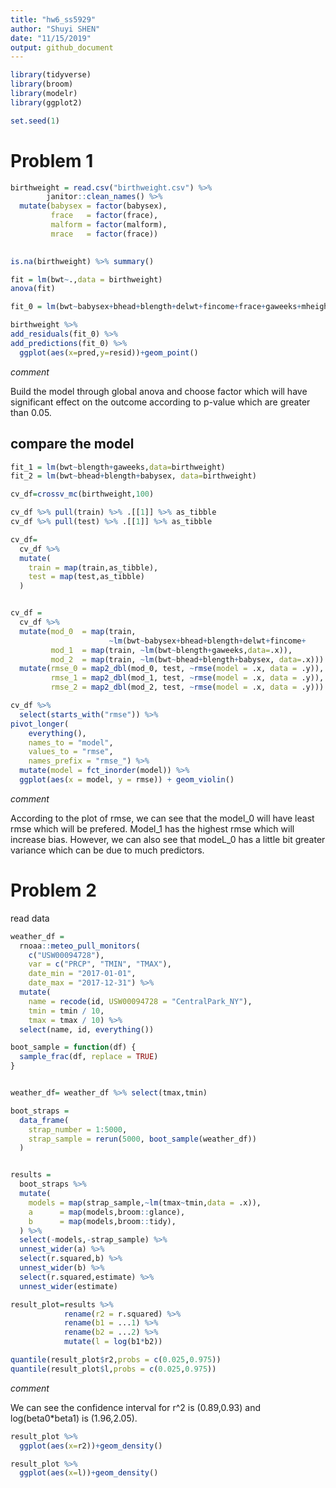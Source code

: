 ```yaml
---
title: "hw6_ss5929"
author: "Shuyi SHEN"
date: "11/15/2019"
output: github_document
---
```


```r
library(tidyverse)
library(broom)
library(modelr)
library(ggplot2)

set.seed(1)
```

# Problem 1
```r
birthweight = read.csv("birthweight.csv") %>%
        janitor::clean_names() %>%
  mutate(babysex = factor(babysex),
         frace   = factor(frace),
         malform = factor(malform),
         mrace   = factor(frace))
  

is.na(birthweight) %>% summary()
```

```r
fit = lm(bwt~.,data = birthweight)
anova(fit)

```


```r
fit_0 = lm(bwt~babysex+bhead+blength+delwt+fincome+frace+gaweeks+mheight+momage+mrace+parity+ppbmi+smoken,data = birthweight)

birthweight %>% 
add_residuals(fit_0) %>% 
add_predictions(fit_0) %>% 
  ggplot(aes(x=pred,y=resid))+geom_point()

```
*comment*

Build the model through global anova and choose factor which will have significant effect on the outcome according to p-value which are greater than 0.05. 

## compare the model
```r
fit_1 = lm(bwt~blength+gaweeks,data=birthweight)
fit_2 = lm(bwt~bhead+blength+babysex, data=birthweight)

cv_df=crossv_mc(birthweight,100)

cv_df %>% pull(train) %>% .[[1]] %>% as_tibble
cv_df %>% pull(test) %>% .[[1]] %>% as_tibble

cv_df=
  cv_df %>% 
  mutate(
    train = map(train,as_tibble),
    test = map(test,as_tibble)
  )


cv_df = 
  cv_df %>% 
  mutate(mod_0  = map(train,
                      ~lm(bwt~babysex+bhead+blength+delwt+fincome+                                            frace+gaweeks+mheight+momage+mrace+parity+ppbmi+smoken,data=.x)),
         mod_1  = map(train, ~lm(bwt~blength+gaweeks,data=.x)),
         mod_2  = map(train, ~lm(bwt~bhead+blength+babysex, data=.x))) %>% 
  mutate(rmse_0 = map2_dbl(mod_0, test, ~rmse(model = .x, data = .y)),
         rmse_1 = map2_dbl(mod_1, test, ~rmse(model = .x, data = .y)),
         rmse_2 = map2_dbl(mod_2, test, ~rmse(model = .x, data = .y)))

cv_df %>% 
  select(starts_with("rmse")) %>% 
pivot_longer(
    everything(),
    names_to = "model", 
    values_to = "rmse",
    names_prefix = "rmse_") %>% 
  mutate(model = fct_inorder(model)) %>% 
  ggplot(aes(x = model, y = rmse)) + geom_violin()

```

*comment*

According to the plot of rmse, we can see that the model_0 will have least rmse which will be prefered. Model_1 has the highest rmse which will increase bias. However, we can also see that modeL_0 has a little bit greater variance which can be due to much predictors.

# Problem 2
read data
```r
weather_df = 
  rnoaa::meteo_pull_monitors(
    c("USW00094728"),
    var = c("PRCP", "TMIN", "TMAX"), 
    date_min = "2017-01-01",
    date_max = "2017-12-31") %>%
  mutate(
    name = recode(id, USW00094728 = "CentralPark_NY"),
    tmin = tmin / 10,
    tmax = tmax / 10) %>%
  select(name, id, everything())

```


```r

boot_sample = function(df) {
  sample_frac(df, replace = TRUE)
}


weather_df= weather_df %>% select(tmax,tmin)

boot_straps = 
  data_frame(
    strap_number = 1:5000,
    strap_sample = rerun(5000, boot_sample(weather_df))
  )


results = 
  boot_straps %>% 
  mutate(
    models = map(strap_sample,~lm(tmax~tmin,data = .x)),
    a      = map(models,broom::glance),
    b      = map(models,broom::tidy),
  ) %>% 
  select(-models,-strap_sample) %>%
  unnest_wider(a) %>% 
  select(r.squared,b) %>% 
  unnest_wider(b) %>% 
  select(r.squared,estimate) %>% 
  unnest_wider(estimate)

result_plot=results %>% 
            rename(r2 = r.squared) %>% 
            rename(b1 = ...1) %>% 
            rename(b2 = ...2) %>% 
            mutate(l = log(b1*b2)) 

quantile(result_plot$r2,probs = c(0.025,0.975))
quantile(result_plot$l,probs = c(0.025,0.975))
```

*comment*

We can see the confidence interval for r^2 is (0.89,0.93) and log(beta0*beta1) is (1.96,2.05).

```r

result_plot %>% 
  ggplot(aes(x=r2))+geom_density()

result_plot %>% 
  ggplot(aes(x=l))+geom_density()

```




